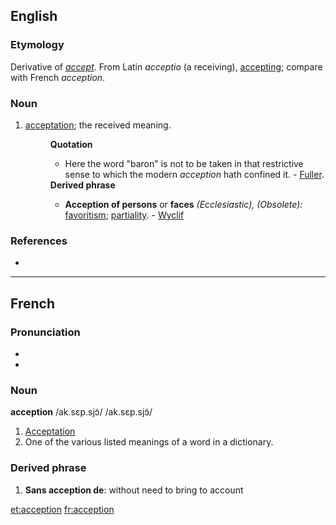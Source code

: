 ==English==

===Etymology===
Derivative of ''[[accept]]''.  From Latin ''acceptio'' (a receiving), [[accepting]]; compare with French ''acception''.

===Noun===
{{en-noun}}

# {{obsolete}} [[acceptation]]; the received meaning.
#:'''Quotation'''
#:*Here the word "baron" is not to be taken in that restrictive sense to which the modern ''acception'' hath confined it. - [[Fuller]]. 
#:'''Derived phrase'''
#:*'''Acception of persons''' or '''faces''' ''(Ecclesiastic), (Obsolete):'' [[favoritism]]; [[partiality]]. - [[Wyclif]]

===References===
*{{R:1913}}

----

==French==

===Pronunciation===
*{{IPA|/ak.sɛp.sjɔ̃/}}
*{{SAMPA|/ak.sEp.sjO~/}}

===Noun===
'''acception''' /ak.sɛp.sjɔ̃/ /ak.sɛp.sjɔ̃/

# [[Acceptation]]
# One of the various listed meanings of a word in a dictionary.

===Derived phrase===
#'''Sans acception de''':  without need to bring to account

[[et:acception]]
[[fr:acception]]